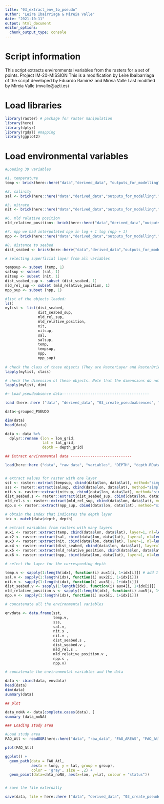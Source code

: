 ```yaml
---
title: "03_extract_env_to_pseudo"
author: "Leire Ibairriaga & Mireia Valle"
date: "2021-10-11"
output: html_document
editor_options: 
  chunk_output_type: console
---
```


# Script information

This script extracts environmental variables from the rasters for a set of points. Project IM-20-MISSION
This is a modification by Leire Ibaibarriaga of the script developed by Eduardo Ramirez and Mireia Valle
Last modified by Mireia Valle (mvalle@azti.es) 

# Load libraries
```r
library(raster) # package for raster manipulation
library(here)
library(dplyr)
library(rgdal) #mapping
library(ggplot2)
```

# Load environmental variables
```r
#Loading 3D variables

#1. temperature 
temp <- brick(here::here("data","derived_data", "outputs_for_modelling","variables","temp_3d_1000.tif"))

#2. salinity
sal <- brick(here::here("data","derived_data","outputs_for_modelling","variables","sal_3d_1000.tif"))

#3. nitrate
nit <- brick(here::here("data","derived_data","outputs_for_modelling","variables","nit_3d_1000.tif"))

#6. mld relative position
mld_relative_position<- brick(here::here("data","derived_data","outputs_for_modelling","variables","mld_relative_position_1000.tif"))

#7. npp we had interpolated npp in log + 1 log (npp + 1)
npp <- brick(here::here("data","derived_data","outputs_for_modelling","variables","npp.inter_log.tif"))

#8. distance to seabed
dist_seabed <- brick(here::here("data","derived_data","outputs_for_modelling","variables","dist_seabed_1000.tif"))

# selecting superficial layer from all variables

tempsup <- subset (temp, 1)
salsup <- subset (sal, 1)
nitsup <- subset (nit, 1)
dist_seabed_sup <- subset (dist_seabed, 1)
mld_rel_sup <- subset (mld_relative_position, 1)
npp_sup <- subset (npp, 1)

#list of the objects loaded: 
ls()
mylist <- list(dist_seabed, 
               dist_seabed_sup, 
               mld_rel_sup, 
               mld_relative_position, 
               nit, 
               nitsup,
               sal, 
               salsup, 
               temp, 
               tempsup,
               npp, 
               npp_sup)
               
# check the class of these objects (They are RasterLayer and RasterBrick)
lapply(mylist, class)

# check the dimension of these objects. Note that the dimensions do not match!! 
lapply(mylist, dim)

#~ Load pseudoabsence data----------------------------------------

load (here::here ("data", "derived_data", "03_create_pseudoabsences", "pseudoabsences_grouped.RData"))

data<-grouped_PSEUDO

dim(data)
head(data)

data <- data %>% 
  dplyr::rename (lon = lon_grid, 
                 lat = lat_grid, 
                 depth = depth_grid)

## Extract environmental data ----------------------------

load(here::here ("data", "raw_data", "variables", "DEPTH", "depth.RData"))


# extract values for raster with one layer
sst <- raster::extract(tempsup, cbind(data$lon, data$lat), method="simple",df=TRUE)[,-1]
sss <- raster::extract(salsup, cbind(data$lon, data$lat), method="simple",df=TRUE)[,-1]
nit.s <- raster::extract(nitsup, cbind(data$lon, data$lat), method="simple",df=TRUE)[,-1]
dist_seabed.s <- raster::extract(dist_seabed_sup, cbind(data$lon, data$lat), method="simple",df=TRUE)[,-1]
mld_rel.s <- raster::extract(mld_rel_sup, cbind(data$lon, data$lat), method="simple",df=TRUE)[,-1]
npp.s <- raster::extract(npp_sup, cbind(data$lon, data$lat), method="simple",df=TRUE)[,-1]

# obtain the index that indicates the depth layer
idx <- match(data$depth, depth) 

# extract variables from rasters with many layers
aux1 <- raster::extract(temp, cbind(data$lon, data$lat), layer=1, nl=length(depth), method="simple",df=TRUE)
aux2 <- raster::extract(sal, cbind(data$lon, data$lat), layer=1, nl=length(depth), method="simple",df=TRUE)
aux3 <- raster::extract(nit, cbind(data$lon, data$lat), layer=1, nl=length(depth), method="simple",df=TRUE)
aux4 <- raster::extract(dist_seabed, cbind(data$lon, data$lat), layer=1, nl=length(depth), method="simple",df=TRUE)
aux5 <- raster::extract(mld_relative_position, cbind(data$lon, data$lat), layer=1, nl=length(depth), method="simple",df=TRUE)
aux6 <- raster::extract(npp, cbind(data$lon, data$lat), layer=1, nl=length(depth), method="simple",df=TRUE)

# select the layer for the corresponding depth

temp.v <- sapply(1:length(idx), function(i) aux1[i, 1+idx[i]]) # add 1 to the column index, because the first column is the ID
sal.v <- sapply(1:length(idx), function(i) aux2[i, 1+idx[i]])
nit.v <- sapply(1:length(idx), function(i) aux3[i, 1+idx[i]])
dist_seabed.v <- sapply(1:length(idx), function(i) aux4[i, 1+idx[i]])
mld_relative_position.v <- sapply(1:length(idx), function(i) aux5[i, 1+idx[i]])
npp.v <- sapply(1:length(idx), function(i) aux6[i, 1+idx[i]])

# concatenate all the environmental variables

envdata <- data.frame(sst,
                      temp.v, 
                      sss,
                      sal.v,
                      nit.s ,
                      nit.v ,
                      dist_seabed.s ,
                      dist_seabed.v ,
                      mld_rel.s ,
                      mld_relative_position.v ,
                      npp.s ,
                      npp.v)

# concatenate the environmental variables and the data

data <- cbind(data, envdata)
head(data)
dim(data)
summary(data)

## plot

data_noNA <- data[complete.cases(data), ]
summary (data_noNA)

### Loading study area

#Load study area
FAO_Atl <- readOGR(here::here("data", "raw_data", "FAO_AREAS", "FAO_Atl.shp"))

plot(FAO_Atl)

ggplot() +
  geom_path(data = FAO_Atl, 
            aes(x = long, y = lat, group = group),
            color = 'gray', size = .2) +
  geom_point(data=data_noNA, aes(x=lon, y=lat, colour = "status")) 


# save the file externally

save(data, file = here::here ("data", "derived_data", "03_create_pseudoabsences", "pseudoabsences_environmental.RData"))

```

